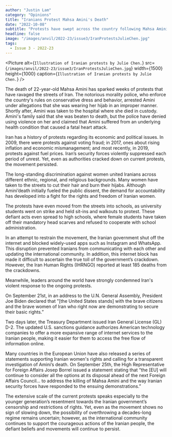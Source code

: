 ```yaml
---
author: "Justin Lam"
category: "Opinions"
title: "Iranians Protest Mahsa Amini's Death"
date: "2022-10-08"
subtitle: "Protests have swept across the country following Mahsa Amini's death."
headline: false
image: "/images/anvil/2022-23/issue3/IranProtestsJulieChen.jpg"
tags:
  - Issue 3 - 2022-23
---
```


<Picture
	alt={`Illustration of Iranian protests by Julie Chen.`}
	src={`/images/anvil/2022-23/issue3/IranProtestsJulieChen.jpg`}
	width={1500}
	height={1000}
	caption={`Illustration of Iranian protests by Julie Chen.`}
/>

The death of 22-year-old Mahsa Amini has sparked weeks of protests that have ravaged the streets of Iran. The notorious morality police, who enforce the country's rules on conservative dress and behavior, arrested Amini under allegations that she was wearing her hijab in an improper manner. Shortly after, Amini was taken to the hospital where she died in custody. Amini's family said that she was beaten to death, but the police have denied using violence on her and claimed that Amini suffered from an underlying health condition that caused a fatal heart attack.

Iran has a history of protests regarding its economic and political issues. In 2009, there were protests against voting fraud; in 2017, ones about rising inflation and economic mismanagement; and most recently, in 2019, protests against fuel prices. Iran’s security forces violently suppressed each period of unrest. Yet, even as authorities cracked down on current protests, the movement persisted.

The long-standing discrimination against women united Iranians across different ethnic, regional, and religious backgrounds. Many women have taken to the streets to cut their hair and burn their hijabs. Although Amini’death initially fueled the public dissent, the demand for accountability has developed into a fight for the rights and freedom of Iranian women.

The protests have even moved from the streets into schools, as university students went on strike and held sit-ins and walkouts to protest. These defiant acts even spread to high schools, where female students have taken off their mandatory head scarves and refused to cooperate with school administration.

In an attempt to restrain the movement, the Iranian government shut off the internet and blocked widely-used apps such as Instagram and WhatsApp. This disruption prevented Iranians from communicating with each other and updating the international community. In addition, this internet block has made it difficult to ascertain the true toll of the government’s crackdown. However, the Iran Human Rights (IHRNGO) reported at least 185 deaths from the crackdowns.

Meanwhile, leaders around the world have strongly condemned Iran's violent response to the ongoing protests.

On September 21st, in an address to the U.N. General Assembly, President Joe Biden declared that "[the United States stands] with the brave citizens and the brave women of Iran who right now are demonstrating to secure their basic rights.”

Two days later, the Treasury Department issued Iran General License (GL) D-2. The updated U.S. sanctions guidance authorizes American technology companies to offer a more expansive range of internet services to the Iranian people, making it easier for them to access the free flow of information online.

Many countries in the European Union have also released a series of statements supporting Iranian women's rights and calling for a transparent investigation of Amini’s death. On September 25th, the High Representative for Foreign Affairs Josep Borrel issued a statement stating that “the [EU] will continue to consider all the options at its disposal ahead of the next Foreign Affairs Council… to address the killing of Mahsa Amini and the way Iranian security forces have responded to the ensuing demonstrations.”

The extensive scale of the current protests speaks especially to the younger generation’s resentment towards the Iranian government’s censorship and restrictions of rights. Yet, even as the movement shows no sign of slowing down, the possibility of overthrowing a decades-long regime remains uncertain; however, as the international community continues to support the courageous actions of the Iranian people, the defiant beliefs and movements will continue to persist.
